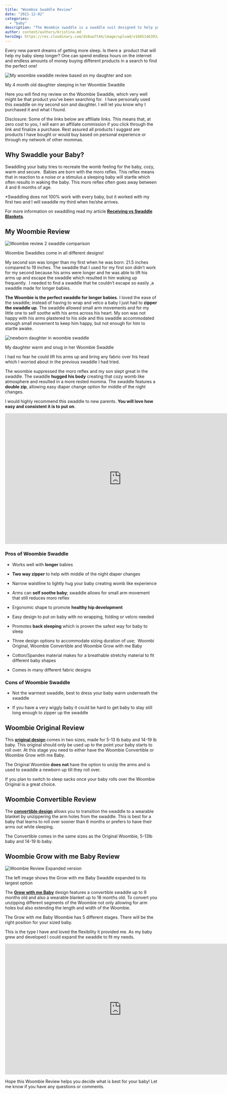 ```yaml
---
title: "Woombie Swaddle Review"
date: "2021-12-02"
categories: 
  - "baby"
description: "The Woombie swaddle is a swaddle suit designed to help your baby sleep better. Find my honest Woombie review based on my three babies"
author: content/authors/kristina.md
heroImg: https://res.cloudinary.com/ds8uw7t44/image/upload/v1685146393/woombie-swaddle-and-my-daughter.jpg
---
```


Every new parent dreams of getting more sleep. Is there a  product that will help my baby sleep longer? One can spend endless hours on the internet and endless amounts of money buying different products in a search to find the perfect one! 

![My woombie swaddle review based on my daughter and son](https://res.cloudinary.com/ds8uw7t44/image/upload/v1685146393/woombie-swaddle-and-my-daughter.jpg)

My 4 month old daughter sleeping in her Woombie Swaddle

Here you will find my review on the Woombie Swaddle, which very well might be that product you’ve been searching for.  I have personally used this swaddle on my second son and daughter. I will let you know why I purchased it and what I found.

Disclosure: Some of the links below are affiliate links. This means that, at zero cost to you, I will earn an affiliate commission if you click through the link and finalize a purchase. Rest assured all products I suggest are products I have bought or would buy based on personal experience or through my network of other mommas.

<TableOfContents title="In this article:" hLevel="2" />

## **Why Swaddle your Baby?**

Swaddling your baby tries to recreate the womb feeling for the baby, cozy, warm and secure.  Babies are born with the moro reflex. This reflex means that in reaction to a noise or a stimulus a sleeping baby will startle which often results in waking the baby. This moro reflex often goes away between 4 and 6 months of age. 

\*Swaddling does not 100% work with every baby, but it worked with my first two and I will swaddle my third when he/she arrives.

For more information on swaddling read my article [**Receiving vs Swaddle Blankets**](https://allaboutmomma.com/receiving-blanket-vs-swaddle/).

## My **Woombie Review**

![Woombie review 2 swaddle comparison](https://res.cloudinary.com/ds8uw7t44/image/upload/v1685404313/two-woombie-review-swaddle.jpg)

Woombie Swaddles come in all different designs!

My second son was longer than my first when he was born: 21.5 inches compared to 19 inches. The swaddle that I used for my first son didn’t work for my second because his arms were longer and he was able to lift his arms up and escape the swaddle which resulted in him waking up frequently.  I needed to find a swaddle that he couldn’t escape so easily ,a swaddle made for longer babies.

**The Woombie is the perfect swaddle for longer babies**. I loved the ease of the swaddle; instead of having to wrap and velco a baby I just had to **zipper the swaddle up**. The swaddle allowed small arm movements and for my little one to self soothe with his arms across his heart. My son was not happy with his arms plastered to his side and this swaddle accommodated enough small movement to keep him happy, but not enough for him to startle awake.

![newborn daughter in woombie swaddle](https://res.cloudinary.com/ds8uw7t44/image/upload/v1685146394/newborn-in-woombie-swaddle.jpg)

My daughter warm and snug in her Woombie Swaddle

I had no fear he could lift his arms up and bring any fabric over his head which I worried about in the previous swaddle I had tried.

The woombie suppressed the moro reflex and my son slept great in the swaddle. The swaddle **hugged his body** creating that cozy womb like atmosphere and resulted in a more rested momma. The swaddle features a **double zip**, allowing easy diaper change option for middle of the night changes.

I would highly recommend this swaddle to new parents. **You will love how easy and consistent it is to put on**.

<iframe width="766" height="431" src="https://www.youtube.com/embed/oZUTZLGYPzo" title="YouTube video player" frameborder="0" allow="accelerometer; autoplay; clipboard-write; encrypted-media; gyroscope; picture-in-picture" allowfullscreen></iframe>

### **Pros of Woombie Swaddle**

- Works well with **longer** babies

- **Two way zipper** to help with middle of the night diaper changes

- Narrow waistline to lightly hug your baby creating womb like experience

- Arms can **self soothe baby**; swaddle allows for small arm movement that still reduces moro reflex

- Ergonomic shape to promote **healthy hip development**

- Easy design to put on baby with no wrapping, folding or velcro needed

- Promotes **back sleeping** which is proven the safest way for baby to sleep

- Three design options to accommodate sizing duration of use;  Woombi Original, Woombie Convertible and Woombie Grow with me Baby 

- Cotton/Spandex material makes for a breathable stretchy material to fit different baby shapes

- Comes in many different fabric designs

### **Cons of Woombie Swaddle**

- Not the warmest swaddle, best to dress your baby warm underneath the swaddle

- If you have a very wiggly baby it could be hard to get baby to stay still long enough to zipper up the swaddle

## **Woombie Original** Review

<AffiliateLink affiliateSnippet="" button={false} image="" imageURL="//ws-na.amazon-adsystem.com/widgets/q?_encoding=UTF8&ASIN=B00BV80Z64&Format=_SL160_&ID=AsinImage&MarketPlace=US&ServiceVersion=20070822&WS=1&tag=allaboutmom06-20&language=en_US" linkURL="https://www.amazon.com/gp/product/B00BV80Z64?ie=UTF8&th=1&linkCode=li2&tag=allaboutmom06-20&linkId=a86d032c27e63d2c35faa3e5bc6029b8&language=en_US&ref_=as_li_ss_il" />

This [**original design**](https://www.amazon.com/gp/product/B00BV80Z64?ie=UTF8&th=1&linkCode=ll1&tag=allaboutmom06-20&linkId=64d4e78b626431dcc86228996ce39cff&language=en_US&ref_=as_li_ss_tl) comes in two sizes, made for 5-13 lb baby and 14-19 lb baby. This original should only be used up to the point your baby starts to roll over. At this stage you need to either have the Woombie Convertible or Woombie Grow with me Baby.

The Original Woombie **does not** have the option to unzip the arms and is used to swaddle a newborn up till they roll over. 

If you plan to switch to sleep sacks once your baby rolls over the Woombie Original is a great choice.

## **Woombie Convertible** Review

<AffiliateLink affiliateSnippet="" button={false} image="" imageURL="//ws-na.amazon-adsystem.com/widgets/q?_encoding=UTF8&ASIN=B01LX72HTM&Format=_SL160_&ID=AsinImage&MarketPlace=US&ServiceVersion=20070822&WS=1&tag=allaboutmom06-20&language=en_US" linkURL="https://www.amazon.com/gp/product/B01LX72HTM?ie=UTF8&th=1&linkCode=li2&tag=allaboutmom06-20&linkId=d14e75e699ae68a623c2ad0c73087b8a&language=en_US&ref_=as_li_ss_il" />

The **[convertible design](https://www.amazon.com/gp/product/B01LX72HTM?ie=UTF8&th=1&linkCode=ll1&tag=allaboutmom06-20&linkId=e8fa022021cf149b66f963f251fe979d&language=en_US&ref_=as_li_ss_tl)** allows you to transition the swaddle to a wearable blanket by unzippering the arm holes from the swaddle. This is best for a baby that learns to roll over sooner than 6 months or prefers to have their arms out while sleeping.

The Convertible comes in the same sizes as the Original Woombie, 5-13lb baby and 14-19 lb baby.

## **Woombie Grow with me Baby** Review

<AffiliateLink affiliateSnippet="" button={false} image="" imageURL="//ws-na.amazon-adsystem.com/widgets/q?_encoding=UTF8&ASIN=B08PDTCTNR&Format=_SL160_&ID=AsinImage&MarketPlace=US&ServiceVersion=20070822&WS=1&tag=allaboutmom06-20&language=en_US" linkURL="https://www.amazon.com/gp/product/B08PDTCTNR?ie=UTF8&th=1&linkCode=li2&tag=allaboutmom06-20&linkId=28bc6f7d5d0f0de1ef6c68db8089b7a5&language=en_US&ref_=as_li_ss_il" />

![Woombie Review Expanded version](https://res.cloudinary.com/ds8uw7t44/image/upload/v1685146395/woombie-review-expanded-version.jpg)

The left image shows the Grow with me Baby Swaddle expanded to its largest option

The [**Grow with me Baby**](https://www.amazon.com/gp/product/B08PDTCTNR?ie=UTF8&th=1&linkCode=ll1&tag=allaboutmom06-20&linkId=78a31801c2ffaa4709f5fb88d096081a&language=en_US&ref_=as_li_ss_tl) design features a convertible swaddle up to 9 months old and also a wearable blanket up to 18 months old. To convert you unzipping different segments of the Woombie not only allowing for arm holes but also extending the length and width of the Woombie.

The Grow with me Baby Woombie has 5 different stages. There will be the right position for your sized baby.

This is the type I have and loved the flexibility it provided me. As my baby grew and developed I could expand the swaddle to fit my needs.

<iframe width="766" height="431" src="https://www.youtube.com/embed/l47ac4BILxM" title="YouTube video player" frameborder="0" allow="accelerometer; autoplay; clipboard-write; encrypted-media; gyroscope; picture-in-picture" allowfullscreen></iframe>

Hope this Woombie Review helps you decide what is best for your baby! Let me know if you have any questions or comments.

